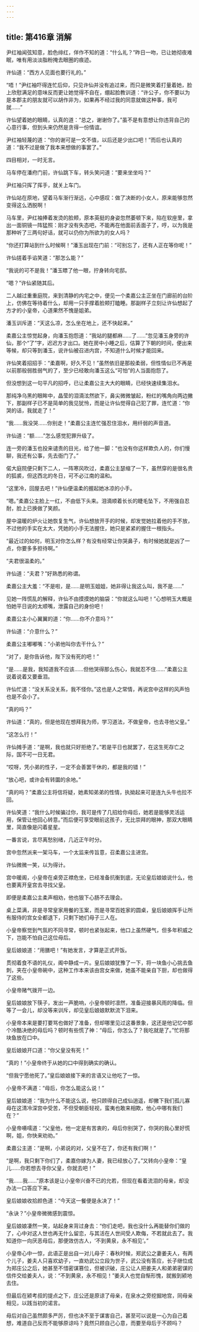 ```yaml
---
---
---
```

title: 第416章 消解
---





尹红袖闻弦知意，脸色绯红，佯作不知的道：“什么礼？”昨日一吻，已让她彻夜难眠，唯有用淡淡脂粉掩去眼圈的痕迹。

许仙道：“西方人见面也要行礼的。”

“唔！”尹红袖吓得连忙后仰，只见许仙并没有追过来，而只是微笑着打量着她，脸上欣慰满足的意味反而更让她觉得不自在，绷起脸教训道：“许公子，你不要以为是本郡主的朋友就可以胡作非为，如果再不经过我的同意就做这种事，我可就……”

许仙望着她的眼睛，认真的道：“总之，谢谢你了。”虽不是有意想让你违背自己的心意行事，但到头来仍然是贪得一份情谊。

尹红袖轻蔑的道：“你的谢可是一文不值，以后还是少出口吧！”而后也认真的道：“我不过是做了我本来想做的事罢了。”

四目相对，一时无言。

马车停在潘府门前，许仙跳下车，转头笑问道：“要来坐坐吗？”

尹红袖只挥了挥手，就关上车门。

许仙站在原地，望着马车渐行渐远，心中感叹：做了决断的小女人，原来能够忽然变得这么洒脱啊！

马车里，尹红袖捧着发烫的脸颊，原本英挺的身姿忽然萎顿下来，陷在软座里，拿出一面铜镜一阵猛照：刚才没有失态吧，不能再在他面前丢面子了，哼，以为我是那种听了三两句好话，就可以仍你为所欲为的女人吗？

“你还打算站到什么时候啊！”潘玉出现在门前：“可别忘了，还有人正在等你呢！”

许仙搓着手谄笑道：“那怎么能？”

“我说的可不是我！”潘玉瞟了他一眼，拧身转向宅邸。

“嗯？”许仙紧随其后。

二人越过重重庭院，来到清静的内宅之中，便见一个柔嘉公主正坐在门廊前的台阶上，仿佛在等待着什么，却用一只手撑着脸颊打瞌睡。那副样子立刻让许仙想起了方才的小皇帝，心道果然不愧是姐弟。

潘玉训斥道：“天这么凉，怎么坐在地上，还不快起来。”

柔嘉公主惊觉起身，向潘玉抱怨道：“我站的腿都麻……了……”忽见潘玉身旁的许仙，那个“了”字，迟迟方才出口。她在房中小睡之后，估算了下朝的时间，便出来等候，却只等到潘玉，说许仙被召进内宫，不知道什么时候才能回来。

许仙笑着招招手：“柔嘉啊，好久不见！”虽然依旧是那般柔弱，但性情似已不再是以前那般弱胜弱气的了，至少已经敢向潘玉这么“可怕”的人当面抱怨了。

但没想到这一句平凡的招呼，已让柔嘉公主大大的眼睛，已经快速续集泪水。

那纯净乌黑的眼眸中，晶莹的泪滴泫然欲下，鼻尖微微皱起，粉红的嘴角向两边撇下，那副样子已不是简单的我见犹怜，而是让许仙觉得自己犯了罪，连忙道：“你哭的话，我就走了！”

“我……我没哭……你别走！”柔嘉公主连忙强忍住泪水，用纤弱的声音道。

许仙道：“额……”怎么感觉犯罪升级了。

连一旁的潘玉也投来谴责的目光，给了他一脚：“也没有你这样欺负人的，你们慢聊，我还有公事，先去衙门了。”

偌大庭院便只剩下二人，一阵寒风吹过，柔嘉公主瑟缩了一下，虽然穿的是很名贵的狐裘，但这西北的冬日，可不必江南的温和。

“这里冷，回屋去吧！”许仙便温柔的握起她冰凉的小手。

“嗯。”柔嘉公主脸上一红，不由低下头来。泪滴顺着长长的睫毛坠下，不用强自忍耐，脸上已换做了笑颜。

屋中温暖的炉火让她恢复生气，许仙想放开手的时候，却发觉她拉着他的手不放，不过他的手实在太大，凭她的小手无法握住，她只是紧紧的握住一根指头。

“最近过的如何，明玉对你怎么样？有没有经常让你哭鼻子，有时候她就是凶了一点，你要多多担待啊。”

“夫君很温柔的。”

许仙道：“夫君？”好熟悉的称谓。

柔嘉公主大羞：“不是啦，是……是明玉姐姐，她非得让我这么叫，我不是……”

见她一阵慌乱的解释，许仙不由摸摸她的脑袋：“你就这么叫吧！”心想明玉大概是怕她平日说的太顺嘴，泄露自己的身份吧！

柔嘉公主小心翼翼的道：“你……你不介意吗？”

许仙道：“介意什么？”

柔嘉公主嘟嘟嘴：“小弟他叫你去干什么？”

“对了，是你告诉他，陛下没有死的吧！”

“是……是我，我知道我不应该……但他哭得那么伤心，我就忍不住……”柔嘉公主说着说着又要垂泪。

许仙忙道：“没关系没关系，我不怪你。”这也是人之常情，再说宫中这样的风声怕也是不会小了。

“真的吗？”

许仙道：“真的，但是他现在想拜我为师，学习道法，不做皇帝，也去寻他父皇。”

“这怎么行！”

许仙摊手道：“是啊，我也就只好拒绝了。”若是平日也就罢了，在这生死存亡之际，国不可一日无君。

“哎呀，凭小弟的性子，一定不会善罢干休的，都是我的错！”

“放心吧，或许会有转圜的余地。”

“真的吗？”柔嘉公主将信将疑，她素知弟弟的性情，执拗起来可是连九头牛也拉不回。

许仙笑道：“我什么时候骗过你，我可是传了几招给你母后，她若是能够灵活运用，保管让他回心转意。”而后便可享受眼前这孩子，无比崇拜的眼神，那双大眼睛里，简直像是闪着星星。

一番言说，言尽离愁别绪，几近正午时分。

宫中忽然派来一架马车，一个太监来传旨意，召柔嘉公主进宫。

许仙微微一笑，以为得计。

宫中暖阁，小皇帝在桌旁正襟危坐，已经准备抗衡到底，无论皇后娘娘说什么，他也要离开皇宫去寻找父皇。

即便是柔嘉公主柔声相劝，他也狠下心肠不去理会。

桌上菜满，非是寻常皇家用餐的玉案，而是寻常百姓家的圆桌，皇后娘娘挥手让所有服侍的宫女全都退下，只剩下她们母子三人在。

小皇帝察觉到气氛的不同寻常，顿时也紧张起来，他口上虽然硬气，但多年积威之下，岂能不怕自己这位母后。

皇后娘娘道：“用膳吧！”有她发言，才算是正式开饭。

贯彻着食不语的礼仪，阁中静成一片。皇后娘娘犹豫了一下，将一块鱼小心挑去鱼刺，夹在小皇帝碗中，这种工作本来该由宫女来做，她虽不能亲自下厨，却也做得了这些。

小皇帝赌气拨开一边。

皇后娘娘放下筷子，发出一声脆响，小皇帝顿时凛然，准备迎接暴风雨的降临。但等了一会儿，却没等来训斥，却见皇后娘娘默默流下泪来。

小皇帝本来是要打要骂也做好了准备，但却哪里见过这番景象，这还是他记忆中那个冷酷决绝的母后吗？顿时有些慌了神：“母后，你怎么了？我吃就是了。”忙将那块鱼放在口中。

皇后娘娘开口道：“你父皇没有死！”

“真的！”小皇帝终于从她的口中得到确实的确认。

“但我宁愿他死了。”皇后娘娘接下来的言语又让他吃了一惊。

小皇帝不满道：“母后，你怎么能这么说！”

皇后娘娘道：“我为什么不能这么说，他只顾得自己成仙逍遥，却撇下我们孤儿寡母在这清冷深宫中受苦，不但受朝臣轻视，蛮夷也敢来相欺，他心中哪有我们在？”

小皇帝嗫嚅道：“父皇他，他一定是有苦衷的，母后你别哭了，你哭的我心里好慌啊，姐，你快来劝劝。”

柔嘉公主道：“是啊，小弟说的对，父皇不在了，你还有我们啊！”

“是啊，我只剩下你们了，柔嘉你嫁为人妻，我已经放心了。”又转向小皇帝：“皇儿……你若想去寻你父皇，你就去吧！”

“我……我……”原本该是让小皇帝兴奋不已的允若，但现在看着流泪的母亲，却没办法一口答应下来。

皇后娘娘收拾颜色道：“今天这一餐便是永决了！”

“永诀？”小皇帝微微感到震惊。

皇后娘娘凄然一笑，站起身来背过身去：“你们走吧，我也没什么再能替你们做的了，心中对这人世也再无什么留恋，与其活在人世间受人欺侮，不若就此去了。我知道你一向厌恶母后，那便效仿古人，‘不到黄泉，永不相见’。”

小皇帝心中一惊，此语正是出自一对儿母子：春秋时候，郑武公之妻姜夫人，有两个儿子，姜夫人只喜欢幼子，一直劝武公立段为世子，武公没有答应，长子继位成为郑庄公之后，她甚至不惜密谋篡位，但被识破，庄公让人把姜夫人和弟弟密谋的信件交给姜夫人，说：“不到黄泉，永不相见！”姜夫人也觉自惭形愧，就搬到颍地去住。

但最后在颍考叔的提点之下，庄公还是原谅了母亲，在泉水之旁挖掘地宫，同母亲相见，以践当初的诺言。

母后对自己虽然颇多严厉，但也决不至于谋害自己，甚至可以说是一心为自己着想，难道自己反而不能够原谅吗？竟然只顾自己心意，而要至母后于不顾吗？